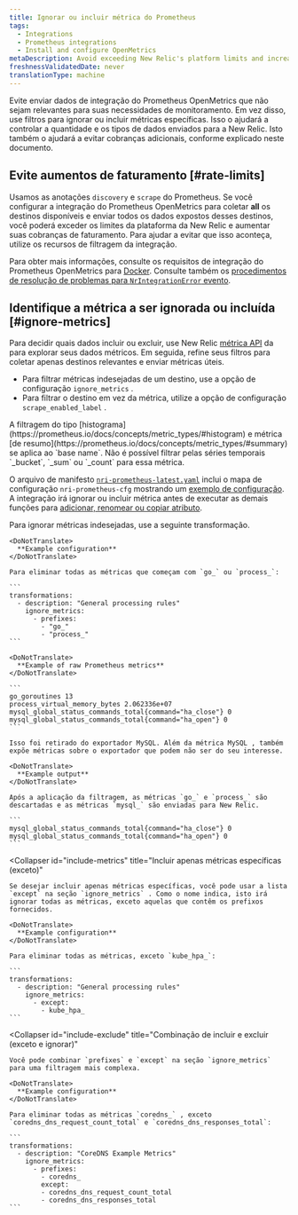 ```yaml
---
title: Ignorar ou incluir métrica do Prometheus
tags:
  - Integrations
  - Prometheus integrations
  - Install and configure OpenMetrics
metaDescription: Avoid exceeding New Relic's platform limits and increasing your billing charges by using the Prometheus OpenMetrics integration's filtering capabilities.
freshnessValidatedDate: never
translationType: machine
---
```


Evite enviar dados de integração do Prometheus OpenMetrics que não sejam relevantes para suas necessidades de monitoramento. Em vez disso, use filtros para ignorar ou incluir métricas específicas. Isso o ajudará a controlar a quantidade e os tipos de dados enviados para a New Relic. Isto também o ajudará a evitar cobranças adicionais, conforme explicado neste documento.

## Evite aumentos de faturamento [#rate-limits]

Usamos as anotações `discovery` e `scrape` do Prometheus. Se você configurar a integração do Prometheus OpenMetrics para coletar <DoNotTranslate>**all**</DoNotTranslate> os destinos disponíveis e enviar todos os dados expostos desses destinos, você poderá exceder os limites da plataforma da New Relic e aumentar suas cobranças de faturamento. Para ajudar a evitar que isso aconteça, utilize os recursos de filtragem da integração.

Para obter mais informações, consulte os requisitos de integração do Prometheus OpenMetrics para [Docker](/docs/integrations/prometheus-integrations/get-started/monitor-prometheus-new-relic#OpenMetrics). Consulte também os [procedimentos de resolução de problemas para `NrIntegrationError` evento](/docs/integrations/prometheus-integrations/troubleshooting/rate-limit-errors-prometheus-integration).

## Identifique a métrica a ser ignorada ou incluída [#ignore-metrics]

Para decidir quais dados incluir ou excluir, use New Relic [métrica API](/docs/data-ingest-apis/get-data-new-relic/metric-api/view-query-you-metric-data#explore-metric-data) da para explorar seus dados métricos. Em seguida, refine seus filtros para coletar apenas destinos relevantes e enviar métricas úteis.

* Para filtrar métricas indesejadas de um destino, use a opção de configuração `ignore_metrics` .
* Para filtrar o destino em vez da métrica, utilize a opção de configuração `scrape_enabled_label` .

<Callout variant="caution">
  A filtragem do tipo [histograma](https://prometheus.io/docs/concepts/metric_types/#histogram) e métrica [de resumo](https://prometheus.io/docs/concepts/metric_types/#summary) se aplica ao `base name`. Não é possível filtrar pelas séries temporais `_bucket`, `_sum` ou `_count` para essa métrica.
</Callout>

O arquivo de manifesto [`nri-prometheus-latest.yaml`](https://download.newrelic.com/infrastructure_agent/integrations/kubernetes/nri-prometheus-latest.yaml) inclui o mapa de configuração `nri-prometheus-cfg` mostrando um [exemplo de configuração](/docs/integrations/prometheus-integrations/configure/configure-prometheus-openmetrics-integration). A integração irá ignorar ou incluir métrica antes de executar as demais funções para [adicionar, renomear ou copiar atributo](/docs/integrations/prometheus-integrations/view-query-data/add-rename-copy-prometheus-attributes).

<CollapserGroup>
  <Collapser
    id="example-ignore"
    title="Filtre métricas indesejadas (ignorar)"
  >
    Para ignorar métricas indesejadas, use a seguinte transformação.

    <DoNotTranslate>
      **Example configuration**
    </DoNotTranslate>

    Para eliminar todas as métricas que começam com `go_` ou `process_`:

    ```
    transformations:
      - description: "General processing rules"
        ignore_metrics:
          - prefixes:
            - "go_"
            - "process_"
    ```

    <DoNotTranslate>
      **Example of raw Prometheus metrics**
    </DoNotTranslate>

    ```
    go_goroutines 13
    process_virtual_memory_bytes 2.062336e+07
    mysql_global_status_commands_total{command="ha_close"} 0
    mysql_global_status_commands_total{command="ha_open"} 0
    ```

    Isso foi retirado do exportador MySQL. Além da métrica MySQL , também expõe métricas sobre o exportador que podem não ser do seu interesse.

    <DoNotTranslate>
      **Example output**
    </DoNotTranslate>

    Após a aplicação da filtragem, as métricas `go_` e `process_` são descartadas e as métricas `mysql_` são enviadas para New Relic.

    ```
    mysql_global_status_commands_total{command="ha_close"} 0 
    mysql_global_status_commands_total{command="ha_open"} 0
    ```
  </Collapser>

  <Collapser
    id="include-metrics"
    title="Incluir apenas métricas específicas (exceto)"
  >
    Se desejar incluir apenas métricas específicas, você pode usar a lista `except` na seção `ignore_metrics` . Como o nome indica, isto irá ignorar todas as métricas, exceto aquelas que contêm os prefixos fornecidos.

    <DoNotTranslate>
      **Example configuration**
    </DoNotTranslate>

    Para eliminar todas as métricas, exceto `kube_hpa_`:

    ```
    transformations:
      - description: "General processing rules"
        ignore_metrics:
          - except:
            - kube_hpa_
    ```
  </Collapser>

  <Collapser
    id="include-exclude"
    title="Combinação de incluir e excluir (exceto e ignorar)"
  >
    Você pode combinar `prefixes` e `except` na seção `ignore_metrics` para uma filtragem mais complexa.

    <DoNotTranslate>
      **Example configuration**
    </DoNotTranslate>

    Para eliminar todas as métricas `coredns_` , exceto `coredns_dns_request_count_total` e `coredns_dns_responses_total`:

    ```
    transformations:
      - description: "CoreDNS Example Metrics"
        ignore_metrics:
          - prefixes:
            - coredns_
            except:
            - coredns_dns_request_count_total
            - coredns_dns_responses_total
    ```
  </Collapser>
</CollapserGroup>